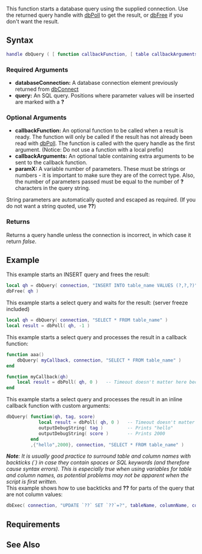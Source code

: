 
{{Server function}}
This function starts a database query using the supplied connection. Use the returned query handle with [[/dbPoll.md|dbPoll]] to get the result, or [[/dbFree.md|dbFree]] if you don't want the result.
{{Tip|The server command [[/Server_Commands#debugdb.md|debugdb 2]] will output verbose information on each query to a logging file (usually '''logs/db.log''')}} 
==Syntax== 
<syntaxhighlight lang="lua">
handle dbQuery ( [ function callbackFunction, [ table callbackArguments, ] ] element databaseConnection, string query [, var param1 [, var param2 ...]] )
</syntaxhighlight>
{{OOP||[[/connection.md|connection]]:query}}
===Required Arguments===
*'''databaseConnection:''' A database connection element previously returned from [[/dbConnect.md|dbConnect]]
*'''query:''' An SQL query. Positions where parameter values will be inserted are marked with a '''?'''

===Optional Arguments===
*'''callbackFunction:''' An optional function to be called when a result is ready. The function will only be called if the result has not already been read with [[/dbPoll.md|dbPoll]]. The function is called with the query handle as the first argument. (Notice: Do not use a function with a local prefix)
*'''callbackArguments:''' An optional table containing extra arguments to be sent to the callback function.
*'''paramX:''' A variable number of parameters. These must be strings or numbers - it is important to make sure they are of the correct type. Also, the number of parameters passed must be equal to the number of '''?''' characters in the query string.
String parameters are automatically quoted and escaped as required. (If you do not want a string quoted, use '''??''')

===Returns===
Returns a query handle unless the connection is incorrect, in which case it return ''false''.

==Example==
This example starts an INSERT query and frees the result:
<syntaxhighlight lang="lua">
local qh = dbQuery( connection, "INSERT INTO table_name VALUES (?,?,?)", "aaa", "bbb", 10 )
dbFree( qh )
</syntaxhighlight>


This example starts a select query and waits for the result: (server freeze included)
<syntaxhighlight lang="lua">
local qh = dbQuery( connection, "SELECT * FROM table_name" )
local result = dbPoll( qh, -1 )
</syntaxhighlight>


This example starts a select query and processes the result in a callback function:
<syntaxhighlight lang="lua">
function aaa()
    dbQuery( myCallback, connection, "SELECT * FROM table_name" )
end

function myCallback(qh)
    local result = dbPoll( qh, 0 )   -- Timeout doesn't matter here because the result will always be ready
end
</syntaxhighlight>


This example starts a select query and processes the result in an inline callback function with custom arguments:
<syntaxhighlight lang="lua">
dbQuery( function(qh, tag, score)
            local result = dbPoll( qh, 0 )   -- Timeout doesn't matter here because the result will always be ready
            outputDebugString( tag )         -- Prints "hello"
            outputDebugString( score )       -- Prints 2000
         end
         ,{"hello",2000}, connection, "SELECT * FROM table_name" )
</syntaxhighlight>


'''''Note''': It is usually good practice to surround table and column names with backticks (`) in case they contain spaces or SQL keywords (and therefore cause syntax errors). This is especially true when using variables for table and column names, as potential problems may not be apparent when the script is first written.''<br>

This example shows how to use backticks and '''??''' for parts of the query that are not column values:
<syntaxhighlight lang="lua">
dbExec( connection, "UPDATE `??` SET `??`=?", tableName, columnName, columnValue )
</syntaxhighlight>

==Requirements==
{{Requirements|1.1.1-9.03328|n/a}}

==See Also==
{{SQL_functions}}